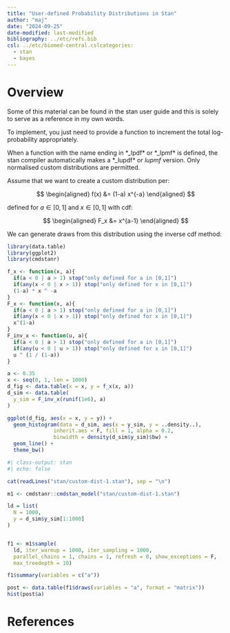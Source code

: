 ```yaml
---
title: "User-defined Probability Distributions in Stan"
author: "maj"
date: "2024-09-25"
date-modified: last-modified
bibliography: ../etc/refs.bib
csl: ../etc/biomed-central.cslcategories:
  - stan
  - bayes
---
```


# Overview

Some of this material can be found in the stan user guide and this is solely to serve as a reference in my own words.

To implement, you just need to provide a function to increment the total log-probability appropriately.


::: {.callout-note}
When a function with the name ending in *_lpdf* or *_lpmf* is defined, the stan compiler automatically makes a *_lupdf* or *lupmf* version.
Only normalised custom distributions are permitted.
:::

Assume that we want to create a custom distribution per:

$$
\begin{aligned}
f(x) &= (1-a) x^{-a}
\end{aligned}
$$

defined for $a \in [0,1]$ and $x \in [0,1]$ with cdf:

$$
\begin{aligned}
F_x &= x^{a-1}
\end{aligned}
$$

We can generate draws from this distribution using the inverse cdf method:

```r
library(data.table)
library(ggplot2)
library(cmdstanr)

f_x <- function(x, a){
  if(a < 0 | a > 1) stop("only defined for a in [0,1]")
  if(any(x < 0 | x > 1)) stop("only defined for x in [0,1]")
  (1-a) * x ^ -a
}
F_x <- function(x, a){
  if(a < 0 | a > 1) stop("only defined for a in [0,1]")
  if(any(x < 0 | x > 1)) stop("only defined for x in [0,1]")
  x^(1-a)
}
F_inv_x <- function(u, a){
  if(a < 0 | a > 1) stop("only defined for a in [0,1]")
  if(any(u < 0 | u > 1)) stop("only defined for x in [0,1]")
  u ^ (1 / (1-a))
}

a <- 0.35
x <- seq(0, 1, len = 1000)
d_fig <- data.table(x = x, y = f_x(x, a))
d_sim <- data.table(
  y_sim = F_inv_x(runif(1e6), a)
)

ggplot(d_fig, aes(x = x, y = y)) +
  geom_histogram(data = d_sim, aes(x = y_sim, y = ..density..),
               inherit.aes = F, fill = 1, alpha = 0.2,
               binwidth = density(d_sim$y_sim)$bw) + 
  geom_line() +
  theme_bw()
```

```r
#| class-output: stan
#| echo: false

cat(readLines("stan/custom-dist-1.stan"), sep = "\n")
```

```r
m1 <- cmdstanr::cmdstan_model("stan/custom-dist-1.stan")

ld = list(
  N = 1000, 
  y = d_sim$y_sim[1:1000]
)


f1 <- m1$sample(
  ld, iter_warmup = 1000, iter_sampling = 1000,
  parallel_chains = 1, chains = 1, refresh = 0, show_exceptions = F,
  max_treedepth = 10)

f1$summary(variables = c("a"))

post <- data.table(f1$draws(variables = "a", format = "matrix"))
hist(post$a)
```







# References

<!-- ::: {#refs} -->
<!-- ::: -->
